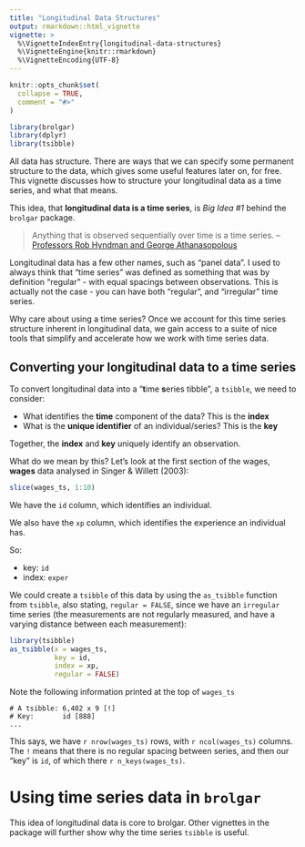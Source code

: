 ```yaml
---
title: "Longitudinal Data Structures"
output: rmarkdown::html_vignette
vignette: >
  %\VignetteIndexEntry{longitudinal-data-structures}
  %\VignetteEngine{knitr::rmarkdown}
  %\VignetteEncoding{UTF-8}
---
```


```r
knitr::opts_chunk$set(
  collapse = TRUE,
  comment = "#>"
)
```

```r
library(brolgar)
library(dplyr)
library(tsibble)
```

All data has structure. There are ways that we can specify some permanent structure to the data, which gives some useful features later on, for free. This vignette discusses how to structure your longitudinal data as a time series, and what that means.

This idea, that **longitudinal data is a time series**, is _Big Idea #1_ behind the `brolgar` package.

> Anything that is observed sequentially over time is a time series. -- [Professors Rob Hyndman and George Athanasopolous](https://otexts.com/fpp2/data-methods.html)

Longitudinal data has a few other names, such as "panel data". I used to always think that "time series" was defined as something that was by definition "regular" - with equal spacings between observations. This is actually not the case - you can have both "regular", and "irregular" time series. 

Why care about using a time series? Once we account for this time series structure inherent in longitudinal data, we gain access to a suite of nice tools that simplify and accelerate how we work with time series data.

## Converting your longitudinal data to a time series

To convert longitudinal data into a "**t**ime **s**eries tibble", a `tsibble`, we need to consider:

* What identifies the **time** component of the data? This is the **index**
* What is the **unique identifier** of an individual/series? This is the **key**

Together, the **index** and **key** uniquely identify an observation.

What do we mean by this? Let's look at the first section of the wages, **wages** data analysed in Singer & Willett (2003):

```r
slice(wages_ts, 1:10)
```

We have the `id` column, which identifies an individual.

We also have the `xp` column, which identifies the experience an individual has.

So:

* key: `id`
* index: `exper`

We could create a `tsibble` of this data by using the `as_tsibble` function from `tsibble`, also stating, `regular = FALSE`, since we have an `irregular` time series (the measurements are not regularly measured, and have a varying distance between each measurement):

```r
library(tsibble)
as_tsibble(x = wages_ts,
           key = id,
           index = xp,
           regular = FALSE)
```

Note the following information printed at the top of `wages_ts`

```
# A tsibble: 6,402 x 9 [!]
# Key:       id [888]
...
```

This says, we have `r nrow(wages_ts)` rows, with `r ncol(wages_ts)` columns. The `!` means that there is no regular spacing between series, and then our "key" is `id`, of which there `r n_keys(wages_ts)`.

# Using time series data in `brolgar`

This idea of longitudinal data is core to brolgar. Other vignettes in the package will further show why the time series `tsibble` is useful.

